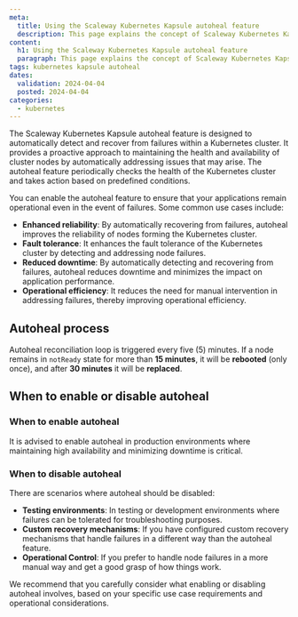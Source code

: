 ```yaml
---
meta:
  title: Using the Scaleway Kubernetes Kapsule autoheal feature
  description: This page explains the concept of Scaleway Kubernetes Kapsule autoheal
content:
  h1: Using the Scaleway Kubernetes Kapsule autoheal feature
  paragraph: This page explains the concept of Scaleway Kubernetes Kapsule autoheal
tags: kubernetes kapsule autoheal
dates:
  validation: 2024-04-04
  posted: 2024-04-04
categories:
  - kubernetes
---
```


The Scaleway Kubernetes Kapsule autoheal feature is designed to automatically detect and recover from failures within a Kubernetes cluster.
It provides a proactive approach to maintaining the health and availability of cluster nodes by automatically addressing issues that may arise.
The autoheal feature periodically checks the health of the Kubernetes cluster and takes action based on predefined conditions.

You can enable the autoheal feature to ensure that your applications remain operational even in the event of failures. Some common use cases include:

- **Enhanced reliability**: By automatically recovering from failures, autoheal improves the reliability of nodes forming the Kubernetes cluster.
- **Fault tolerance**: It enhances the fault tolerance of the Kubernetes cluster by detecting and addressing node failures.
- **Reduced downtime**: By automatically detecting and recovering from failures, autoheal reduces downtime and minimizes the impact on application performance.
- **Operational efficiency**: It reduces the need for manual intervention in addressing failures, thereby improving operational efficiency.

## Autoheal process

Autoheal reconciliation loop is triggered every five (5) minutes. If a node remains in `notReady` state for more than **15 minutes**, it will be **rebooted** (only once), and after **30 minutes** it will be **replaced**.

## When to enable or disable autoheal

### When to enable autoheal

It is advised to enable autoheal in production environments where maintaining high availability and minimizing downtime is critical.

### When to disable autoheal

There are scenarios where autoheal should be disabled:

- **Testing environments**: In testing or development environments where failures can be tolerated for troubleshooting purposes.
- **Custom recovery mechanisms**: If you have configured custom recovery mechanisms that handle failures in a different way than the autoheal feature.
- **Operational Control**: If you prefer to handle node failures in a more manual way and get a good grasp of how things work.

<Message type="important">
    We recommend that you carefully consider what enabling or disabling autoheal involves, based on your specific use case requirements and operational considerations.
</Message>
